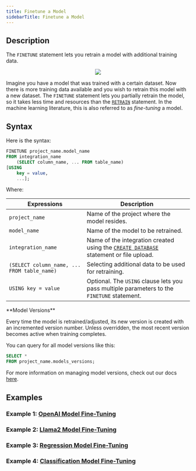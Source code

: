 ```yaml
---
title: Finetune a Model
sidebarTitle: Finetune a Model
---
```


## Description

The `FINETUNE` statement lets you retrain a model with additional training data.

<p align="center">
  <img src="https://docs.google.com/drawings/d/e/2PACX-1vTwrR36VeRCMQYZ7AMQXS1gzMtgv6URfIlKFTUqZiTSZwsuXjiZCi8tIr4yU7NBs3_IuGzKgelvQ8l9/pub?w=955&h=460" />
</p>

Imagine you have a model that was trained with a certain dataset. Now there is more training data available and you wish to retrain this model with a new dataset. The `FINETUNE` statement lets you partially retrain the model, so it takes less time and resources than the [`RETRAIN`](/sql/api/retrain) statement. In the machine learning literature, this is also referred to as *fine-tuning* a model.

## Syntax

Here is the syntax:

```sql
FINETUNE project_name.model_name
FROM integration_name
    (SELECT column_name, ... FROM table_name)
[USING
    key = value,
    ...];
```

Where:

| Expressions                                 | Description                                                                                                        |
| ------------------------------------------- | ------------------------------------------------------------------------------------------------------------------ |
| `project_name`                              | Name of the project where the model resides.                                                                       |
| `model_name`                                | Name of the model to be retrained.                                                                                 |
| `integration_name`                          | Name of the integration created using the [`CREATE DATABASE`](/sql/create/databases) statement or file upload.    |
| `(SELECT column_name, ... FROM table_name)` | Selecting additional data to be used for retraining.                                                               |
| `USING key = value`                         | Optional. The `USING` clause lets you pass multiple parameters to the `FINETUNE` statement.                          |

<Info>
**Model Versions**

Every time the model is retrained/adjusted, its new version is created with an incremented version number. Unless overridden, the most recent version becomes active when training completes.

You can query for all model versions like this:

```sql
SELECT *
FROM project_name.models_versions;
```

For more information on managing model versions, check out our docs [here](/sql/api/manage-models-versions).
</Info>

## Examples 
### Example 1: [OpenAI Model Fine-Tuning](/finetune/openai)
### Example 2: [Llama2 Model Fine-Tuning](/finetune/anyscale)
### Example 3: [Regression Model Fine-Tuning](/finetune/regression)
### Example 4: [Classification Model Fine-Tuning](/finetune/classification)
